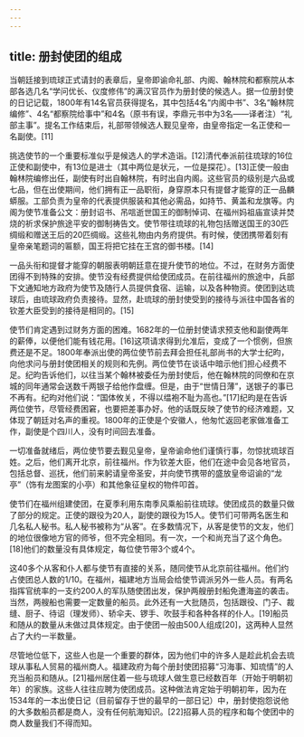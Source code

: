 ```yaml
---
---
---
```

title: 册封使团的组成
---



当朝廷接到琉球正式请封的表章后，皇帝即谕命礼部、内阁、翰林院和都察院从本部各选几名“学问优长、仪度修伟”的满汉官员作为册封使的候选人。据一位册封使的日记记载，1800年有14名官员获得提名，其中包括4名“内阁中书”、3名“翰林院编修”、4名“都察院给事中”和4名（原书有误，李鼎元书中为3名——译者注）“礼部主事”。提名工作结束后，礼部带领候选人觐见皇帝，由皇帝指定一名正使和一名副使。[11]

挑选使节的一个重要标准似乎是候选人的学术造诣。[12]清代奉派前往琉球的16位正使和副使中，有13位是进士（其中两位是状元，一位是探花）。[13]正使一般由翰林院编修出任，副使有时出自翰林院，有时出自内阁。这些官员的级别是六品或七品，但在出使期间，他们拥有正一品职衔，身穿原本只有提督才能穿的正一品麟蟒服。工部负责为皇帝的代表提供服装和其他必需品，如持节、黄盖和龙旗等。内阁为使节准备公文：册封诏书、吊唁逝世国王的御制悼词、在福州妈祖庙宣读并焚烧的祈求保护旅途平安的御制祷告文。使节带往琉球的礼物包括赠送国王的30匹绸缎和赠送王后的20匹绸缎。这些礼物由内务府提供。有时候，使团携带着刻有皇帝亲笔题词的匾额，国王将把它挂在王宫的御书楼。[14]

一品头衔和提督才能穿的朝服表明朝廷意在提升使节的地位。不过，在财务方面使团得不到特殊的安排。使节没有经费提供给使团成员。在前往福州的旅途中，兵部下文通知地方政府为使节及随行人员提供食宿、运输，以及各种物资。使团到达琉球后，由琉球政府负责接待。显然，赴琉球的册封使受到的接待与派往中国各省的钦差大臣受到的接待是相同的。[15]

使节们肯定遇到过财务方面的困难。1682年的一位册封使请求预支他和副使两年的薪俸，以便他们能有钱花用。[16]这项请求得到允准后，变成了一个惯例，但旅费还是不足。1800年奉派出使的两位使节前去拜会担任礼部尚书的大学士纪昀，向他求问与册封使团相关的规则和先例。两位使节在谈话中暗示他们担心经费不足。纪昀告诉他们，以往当某个翰林被委任为册封使后，他在翰林院的同僚和在京城的同年通常会送数千两银子给他作盘缠。但是，由于“世情日薄”，送银子的事已不再有。纪昀对他们说：“国体攸关，不得以缊袍不耻为高也。”[17]纪昀是在告诉两位使节，尽管经费困窘，也要把差事办好。他的话既反映了使节的经济难题，又体现了朝廷对名声的重视。1800年的正使是个安徽人，他匆忙返回老家做准备工作，副使是个四川人，没有时间回去准备。

一切准备就绪后，两位使节要去觐见皇帝，皇帝谕命他们谨慎行事，勿惊扰琉球百姓。之后，他们离开北京，前往福州。作为钦差大臣，他们在途中会见各地官员，包括总督、巡抚，他们前来躬请皇帝圣安，并向使节携带的盛放皇帝诏谕的“龙亭”（饰有龙图案的小亭）和其他象征皇权的物件叩首。

使节们在福州组建使团，在夏季利用东南季风乘船前往琉球。使团成员的数量只做了部分的规定。正使的跟役为20人，副使的跟役为15人。使节们可带两名医生和几名私人秘书。私人秘书被称为“从客”。在多数情况下，从客是使节的文友，他们的地位很像地方官的师爷，但不完全相同。有一次，一个和尚充当了这个角色。[18]他们的数量没有具体规定，每位使节带3个或4个。

这40多个从客和仆人都与使节有直接的关系，随同使节从北京前往福州。他们约占使团总人数的1/10。在福州，福建地方当局会给使节调派另外一些人员。有两名指挥官统率的一支约200人的军队随使团出发，保护两艘册封船免遭海盗的袭击。当然，两艘船也需要一定数量的船员。此外还有一大批随员，包括跟役、门子、裁缝、厨子、待诏（理发师）、轿伞夫、锣手、吹鼓手和各种各样的仆人。[19]船员和随从的数量从未做过具体规定。由于使团一般由500人组成[20]，这两种人显然占了大约一半数量。

尽管地位低下，这些人也是一个重要的群体，因为他们中的许多人是趁此机会去琉球从事私人贸易的福州商人。福建政府为每个册封使团招募“习海事、知琉情”的人充当船员和随从。[21]福州居住着一些与琉球人做生意已经数百年（开始于明朝初年）的家族。这些人往往应聘为使团成员。这种做法肯定始于明朝初年，因为在1534年的一本出使日记（目前留存于世的最早的一部日记）中，册封使抱怨说他的大多数船员都是商人，没有任何航海知识。[22]招募人员的程序和每个使团中的商人数量我们不得而知。